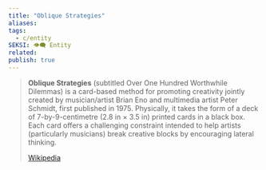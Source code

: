 ```yaml
---
title: "Oblique Strategies"
aliases: 
tags:
  - c/entity
SEKSI: 👁️‍🗨️ Entity
related:
publish: true
---
```


> **Oblique Strategies** (subtitled Over One Hundred Worthwhile Dilemmas) is a card-based method for promoting creativity jointly created by musician/artist Brian Eno and multimedia artist Peter Schmidt, first published in 1975. Physically, it takes the form of a deck of 7-by-9-centimetre (2.8 in × 3.5 in) printed cards in a black box. Each card offers a challenging constraint intended to help artists (particularly musicians) break creative blocks by encouraging lateral thinking.
>
> [Wikipedia](https://en.wikipedia.org/wiki/Oblique%20Strategies)
